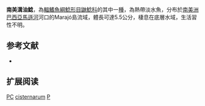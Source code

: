 {{Speciesbox
| name = 南美溝油鯰
| image = 
| image_width = 250px
| status = DD
| status_system = IUCN3.1
| status_ref = <ref>{{IUCN2006|assessors=World Conservation Monitoring Centre|year=1996|id=40714|title=Phreatobius cisternarum|downloaded=08 Apr 2007}}</ref>
| genus = Phreatobius
| species = cisternarum
| authority = {{le|Émil Goeldi|Émil Goeldi|Goeldi}}, 1905
| synonyms = 
}}

'''南美溝油鯰'''，為[[輻鰭魚綱|輻鰭魚綱]][[鯰形目|鯰形目]][[鼬鯰科|鼬鯰科]]的其中一[[種|種]]，為熱帶淡水魚，分布於[[南美洲|南美洲]][[巴西|巴西]][[亞馬遜河|亞馬遜河]]河口的Marajó島流域，體長可達5.5公分，棲息在底層水域，生活習性不明。

==参考文献==
*{{FishBase_species|genus=Phreatobius|species=cisternarum|year=2015|month=6}}

== 扩展阅读 ==
{{refbegin}}
{{wikispecies-inline|Phreatobius cisternarum|南美溝油鯰}}
{{refend}}
{{Taxonbar|from=Q2670148}}

[[Category:IUCN红色名录数据缺乏物种|PC]]
[[Category:溝油鯰屬|cisternarum]]
[[Category:1905年描述的魚類|P]]